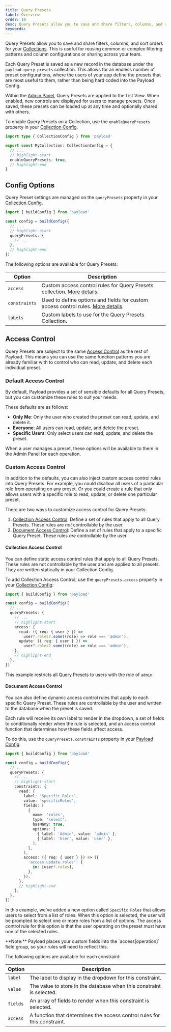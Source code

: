 ```yaml
---
title: Query Presets
label: Overview
order: 10
desc: Query Presets allow you to save and share filters, columns, and sort orders for your collections.
keywords:
---
```


Query Presets allow you to save and share filters, columns, and sort orders for your [Collections](../configuration/collections). This is useful for reusing common or complex filtering patterns and column configurations or sharing across your team.

Each Query Preset is saved as a new record in the database under the `payload-query-presets` collection. This allows for an endless number of preset configurations, where the users of your app define the presets that are most useful to them, rather than being hard coded into the Payload Config.

Within the [Admin Panel](../admin/overview), Query Presets are applied to the List View. When enabled, new controls are displayed for users to manage presets. Once saved, these presets can be loaded up at any time and optionally shared with others.

To enable Query Presets on a Collection, use the `enableQueryPresets` property in your [Collection Config](../configuration/collections).

```ts
import type { CollectionConfig } from 'payload'

export const MyCollection: CollectionConfig = {
  // ...
  // highlight-start
  enableQueryPresets: true,
  // highlight-end
}
```

## Config Options

Query Preset settings are managed on the `queryPresets` property in your [Collection Config](../configuration/collections).

```ts
import { buildConfig } from 'payload'

const config = buildConfig({
  // ...
  // highlight-start
  queryPresets: {
    // ...
  },
  // highlight-end
})
```

The following options are available for Query Presets:

| Option        | Description                                                                                                |
| ------------- | ---------------------------------------------------------------------------------------------------------- |
| `access`      | Custom access control rules for Query Presets collection. [More details](#custom-access-control).          |
| `constraints` | Used to define options and fields for custom access control rules. [More details](#custom-access-control). |
| `labels`      | Custom labels to use for the Query Presets Collection.                                                     |

## Access Control

Query Presets are subject to the same [Access Control](../access-control/overview) as the rest of Payload. This means you can use the same function patterns you are already familiar with to control who can read, update, and delete each individual preset.

### Default Access Control

By default, Payload provides a set of sensible defaults for all Query Presets, but you can customize these rules to suit your needs.

These defaults are as follows:

- **Only Me**: Only the user who created the preset can read, update, and delete it.
- **Everyone**: All users can read, update, and delete the preset.
- **Specific Users**: Only select users can read, update, and delete the preset.

When a user manages a preset, these options will be available to them in the Admin Panel for each operation.

### Custom Access Control

In addition to the defaults, you can also inject custom access control rules into Query Presets. For example, you could disallow all users of a particular role from operating on any preset. Or you could create a rule that only allows users with a specific role to read, update, or delete one particular preset.

There are two ways to customize access control for Query Presets:

1. [Collection Access Control](#static-access-control): Define a set of rules that apply to all Query Presets. These rules are _not_ controllable by the user.
2. [Document Access Control](#dynamic-access-control): Define a set of rules that apply to a specific Query Preset. These rules _are_ controllable by the user.

#### Collection Access Control

You can define static access control rules that apply to all Query Presets. These rules are not controllable by the user and are applied to all presets. They are written statically in your Collection Config.

To add Collection Access Control, use the `queryPresets.access` property in your [Collection Config](../configuration/collections):

```ts
import { buildConfig } from 'payload'

const config = buildConfig({
  // ...
  queryPresets: {
    // ...
    // highlight-start
    access: {
      read: ({ req: { user } }) =>
        user?.roles?.some((role) => role === 'admin'),
      update: ({ req: { user } }) =>
        user?.roles?.some((role) => role === 'admin'),
    },
    // highlight-end
  },
})
```

This example restricts all Query Presets to users with the role of `admin`.

#### Document Access Control

You can also define dynamic access control rules that apply to each specific Query Preset. These rules are controllable by the user and written to the database when the preset is saved.

Each rule will receive its own label to render in the dropdown, a set of fields to conditionally render when the rule is selected, and an access control function that determines how these fields affect access.

To do this, use the `queryPresets.constraints` property in your [Payload Config](../configuration/payload-config).

```ts
import { buildConfig } from 'payload'

const config = buildConfig({
  // ...
  queryPresets: {
    // ...
    // highlight-start
    constraints: {
      read: {
        label: 'Specific Roles',
        value: 'specificRoles',
        fields: [
          {
            name: 'roles',
            type: 'select',
            hasMany: true,
            options: [
              { label: 'Admin', value: 'admin' },
              { label: 'User', value: 'user' },
            ],
          },
        ],
        access: ({ req: { user } }) => ({
          'access.update.roles': {
            in: [user?.roles],
          },
        }),
      },
      // highlight-end
    },
  },
})
```

In this example, we've added a new option called `Specific Roles` that allows users to select from a list of roles. When this option is selected, the user will be prompted to select one or more roles from a list of options. The access control rule for this option is that the user operating on the preset must have one of the selected roles.

<Banner type="warning">
  **Note:** Payload places your custom fields into the `access[operation]` field
  group, so your rules will need to reflect this.
</Banner>

The following options are available for each constraint:

| Option   | Description                                                              |
| -------- | ------------------------------------------------------------------------ |
| `label`  | The label to display in the dropdown for this constraint.                |
| `value`  | The value to store in the database when this constraint is selected.     |
| `fields` | An array of fields to render when this constraint is selected.           |
| `access` | A function that determines the access control rules for this constraint. |
